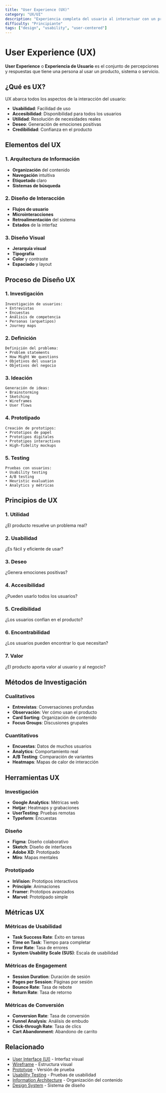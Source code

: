 ```yaml
---
title: "User Experience (UX)"
category: "UX/UI"
description: "Experiencia completa del usuario al interactuar con un producto o servicio digital"
difficulty: "Principiante"
tags: ["design", "usability", "user-centered"]
---
```


# User Experience (UX)

**User Experience** o **Experiencia de Usuario** es el conjunto de percepciones y respuestas que tiene una persona al usar un producto, sistema o servicio.

## ¿Qué es UX?

UX abarca todos los aspectos de la interacción del usuario:

- **Usabilidad**: Facilidad de uso
- **Accesibilidad**: Disponibilidad para todos los usuarios
- **Utilidad**: Resolución de necesidades reales
- **Deseo**: Generación de emociones positivas
- **Credibilidad**: Confianza en el producto

## Elementos del UX

### 1. Arquitectura de Información
- **Organización** del contenido
- **Navegación** intuitiva
- **Etiquetado** claro
- **Sistemas de búsqueda**

### 2. Diseño de Interacción
- **Flujos de usuario**
- **Microinteracciones**
- **Retroalimentación** del sistema
- **Estados** de la interfaz

### 3. Diseño Visual
- **Jerarquía visual**
- **Tipografía**
- **Color** y contraste
- **Espaciado** y layout

## Proceso de Diseño UX

### 1. Investigación
```
Investigación de usuarios:
• Entrevistas
• Encuestas
• Análisis de competencia
• Personas (arquetipos)
• Journey maps
```

### 2. Definición
```
Definición del problema:
• Problem statements
• How Might We questions
• Objetivos del usuario
• Objetivos del negocio
```

### 3. Ideación
```
Generación de ideas:
• Brainstorming
• Sketching
• Wireframes
• User flows
```

### 4. Prototipado
```
Creación de prototipos:
• Prototipos de papel
• Prototipos digitales
• Prototipos interactivos
• High-fidelity mockups
```

### 5. Testing
```
Pruebas con usuarios:
• Usability testing
• A/B testing
• Heuristic evaluation
• Analytics y métricas
```

## Principios de UX

### 1. Utilidad
¿El producto resuelve un problema real?

### 2. Usabilidad
¿Es fácil y eficiente de usar?

### 3. Deseo
¿Genera emociones positivas?

### 4. Accesibilidad
¿Pueden usarlo todos los usuarios?

### 5. Credibilidad
¿Los usuarios confían en el producto?

### 6. Encontrabilidad
¿Los usuarios pueden encontrar lo que necesitan?

### 7. Valor
¿El producto aporta valor al usuario y al negocio?

## Métodos de Investigación

### Cualitativos
- **Entrevistas**: Conversaciones profundas
- **Observación**: Ver cómo usan el producto
- **Card Sorting**: Organización de contenido
- **Focus Groups**: Discusiones grupales

### Cuantitativos
- **Encuestas**: Datos de muchos usuarios
- **Analytics**: Comportamiento real
- **A/B Testing**: Comparación de variantes
- **Heatmaps**: Mapas de calor de interacción

## Herramientas UX

### Investigación
- **Google Analytics**: Métricas web
- **Hotjar**: Heatmaps y grabaciones
- **UserTesting**: Pruebas remotas
- **Typeform**: Encuestas

### Diseño
- **Figma**: Diseño colaborativo
- **Sketch**: Diseño de interfaces
- **Adobe XD**: Prototipado
- **Miro**: Mapas mentales

### Prototipado
- **InVision**: Prototipos interactivos
- **Principle**: Animaciones
- **Framer**: Prototipos avanzados
- **Marvel**: Prototipado simple

## Métricas UX

### Métricas de Usabilidad
- **Task Success Rate**: Éxito en tareas
- **Time on Task**: Tiempo para completar
- **Error Rate**: Tasa de errores
- **System Usability Scale (SUS)**: Escala de usabilidad

### Métricas de Engagement
- **Session Duration**: Duración de sesión
- **Pages per Session**: Páginas por sesión
- **Bounce Rate**: Tasa de rebote
- **Return Rate**: Tasa de retorno

### Métricas de Conversión
- **Conversion Rate**: Tasa de conversión
- **Funnel Analysis**: Análisis de embudo
- **Click-through Rate**: Tasa de clics
- **Cart Abandonment**: Abandono de carrito

## Relacionado

- [User Interface (UI)](/ux-ui/user-interface) - Interfaz visual
- [Wireframe](/ux-ui/wireframe) - Estructura visual
- [Prototype](/ux-ui/prototype) - Versión de prueba
- [Usability Testing](/ux-ui/usability-testing) - Pruebas de usabilidad
- [Information Architecture](/ux-ui/information-architecture) - Organización del contenido
- [Design System](/ux-ui/design-system) - Sistema de diseño
